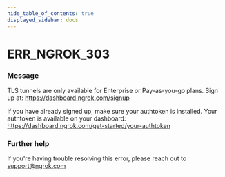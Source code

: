 ```yaml
---
hide_table_of_contents: true
displayed_sidebar: docs
---
```



# ERR_NGROK_303

### Message

TLS tunnels are only available for Enterprise or Pay-as-you-go plans.
Sign up at: https://dashboard.ngrok.com/signup

If you have already signed up, make sure your authtoken is installed.
Your authtoken is available on your dashboard: https://dashboard.ngrok.com/get-started/your-authtoken

<ErrorDetails error="err_ngrok_303" />

### Further help

If you're having trouble resolving this error, please reach out to [support@ngrok.com](mailto:support@ngrok.com?subject=Help%20with%20ERR_NGROK_303)
